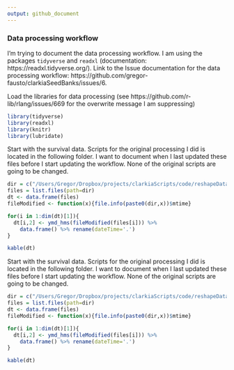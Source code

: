 ```yaml
---
output: github_document
---
```


### Data processing workflow

I'm trying to document the data processing workflow. I am using the packages `tidyverse` and `readxl` (documentation: https://readxl.tidyverse.org/). Link to the Issue documentation for the data processing workflow: https://github.com/gregor-fausto/clarkiaSeedBanks/issues/6. 

Load the libraries for data processing (see https://github.com/r-lib/rlang/issues/669 for the overwrite message I am suppressing)

```r
library(tidyverse)
library(readxl)
library(knitr)
library(lubridate)
```

Start with the survival data. Scripts for the original processing I did is located in the following folder. I want to document when I last updated these files before I start updating the workflow. None of the original scripts are going to be changed. 

```r
dir = c("/Users/Gregor/Dropbox/projects/clarkiaScripts/code/reshapeDataScripts/")
files = list.files(path=dir)
dt <- data.frame(files)
fileModified <- function(x){file.info(paste0(dir,x))$mtime}

for(i in 1:dim(dt)[1]){
  dt[i,2] <- ymd_hms(fileModified(files[i])) %>%
    data.frame() %>% rename(dateTime='.') 
}

kable(dt)
```

Start with the survival data. Scripts for the original processing I did is located in the following folder. I want to document when I last updated these files before I start updating the workflow. None of the original scripts are going to be changed. 

```r
dir = c("/Users/Gregor/Dropbox/projects/clarkiaScripts/code/reshapeDataScripts/")
files = list.files(path=dir)
dt <- data.frame(files)
fileModified <- function(x){file.info(paste0(dir,x))$mtime}

for(i in 1:dim(dt)[1]){
  dt[i,2] <- ymd_hms(fileModified(files[i])) %>%
    data.frame() %>% rename(dateTime='.') 
}

kable(dt)
```

